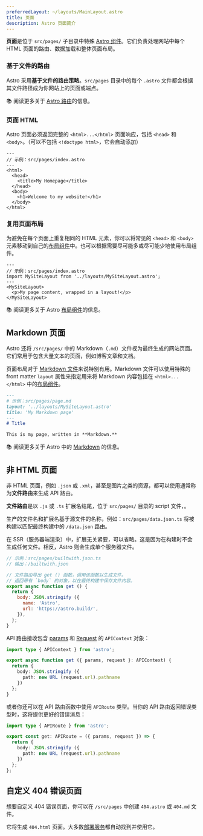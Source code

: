 ```yaml
---
preferredLayout: ~/layouts/MainLayout.astro
title: 页面
description: Astro 页面简介
---
```


**页面**是位于 `src/pages/` 子目录中特殊 [Astro 组件](/zh-cn/core-concepts/astro-components/)。它们负责处理网站中每个 HTML 页面的路由、数据加载和整体页面布局。

### 基于文件的路由

Astro 采用**基于文件的路由策略**。`src/pages` 目录中的每个 `.astro` 文件都会根据其文件路径成为你网站上的页面或端点。

📚 阅读更多关于 [Astro 路由](/zh-cn/core-concepts/routing/)的信息。

### 页面 HTML

Astro 页面必须返回完整的 `<html>...</html>` 页面响应，包括 `<head>` 和 `<body>`。（可以不包括 `<!doctype html>`，它会自动添加）

```astro
---
// 示例：src/pages/index.astro
---
<html>
  <head>
    <title>My Homepage</title>
  </head>
  <body>
    <h1>Welcome to my website!</h1>
  </body>
</html>
```

### 复用页面布局

为避免在每个页面上重复相同的 HTML 元素，你可以将常见的 `<head>` 和 `<body>` 元素移动到自己的[布局组件](/zh-cn/core-concepts/layouts/)中。也可以根据需要尽可能多或尽可能少地使用布局组件。

```astro
---
// 示例：src/pages/index.astro
import MySiteLayout from '../layouts/MySiteLayout.astro';
---
<MySiteLayout>
  <p>My page content, wrapped in a layout!</p>
</MySiteLayout>
```

📚 阅读更多关于 Astro [布局组件](/zh-cn/core-concepts/layouts/)的信息。

## Markdown 页面

Astro 还将 `/src/pages/` 中的 Markdown（`.md`）文件视为最终生成的网站页面。它们常用于包含大量文本的页面，例如博客文章和文档。

页面布局对于 [Markdown 文件](#markdown-页面)来说特别有用。Markdown 文件可以使用特殊的 front matter `layout` 属性来指定用来将 Markdown 内容包括在 `<html>...</html>` 中的[布局组件](/zh-cn/core-concepts/layouts/)。

```md
---
# 示例：src/pages/page.md
layout: '../layouts/MySiteLayout.astro'
title: 'My Markdown page'
---
# Title

This is my page, written in **Markdown.**
```

📚 阅读更多关于 Astro 中的 [Markdown](/zh-cn/guides/markdown-content/) 的信息。

## 非 HTML 页面

非 HTML 页面，例如 `.json` 或 `.xml`，甚至是图片之类的资源，都可以使用通常称为**文件路由**来生成 API 路由。

**文件路由**是以 `.js` 或 `.ts` 扩展名结尾，位于 `src/pages/` 目录的 script 文件，。

生产的文件名和扩展名基于源文件的名称，例如：`src/pages/data.json.ts` 将被构建以匹配最终构建中的 `/data.json` 路由。

在 SSR（服务器端渲染）中，扩展无关紧要，可以省略。这是因为在构建时不会生成任何文件。相反，Astro 则会生成单个服务器文件。

```js
// 示例：src/pages/builtwith.json.ts
// 输出：/builtwith.json

// 文件路由导出 get () 函数，调用该函数以生成文件。
// 返回带有 `body` 的对象，以在最终构建中保存文件内容。
export async function get () {
  return {
    body: JSON.stringify ({
      name: 'Astro',
      url: 'https://astro.build/',
    }),
  };
}
```

API 路由接收包含 [params](/zh-cn/reference/api-reference/#params) 和 [Request](https://developer.mozilla.org/en-US/docs/Web/API/request) 的 `APIContext` 对象：

```ts
import type { APIContext } from 'astro';

export async function get ({ params, request }: APIContext) {
  return {
    body: JSON.stringify ({
      path: new URL (request.url).pathname
    })
  };
}
```

或者你还可以在 API 路由函数中使用 `APIRoute` 类型。当你的 API 路由返回错误类型时，这将提供更好的错误消息：

```ts
import type { APIRoute } from 'astro';

export const get: APIRoute = ({ params, request }) => {
  return {
    body: JSON.stringify ({
      path: new URL (request.url).pathname
    })
  };
};
```

## 自定义 404 错误页面

想要自定义 404 错误页面，你可以在 `/src/pages` 中创建 `404.astro` 或 `404.md` 文件。

它将生成 `404.html` 页面。大多数[部署服务](/zh-cn/guides/deploy/)都自动找到并使用它。
